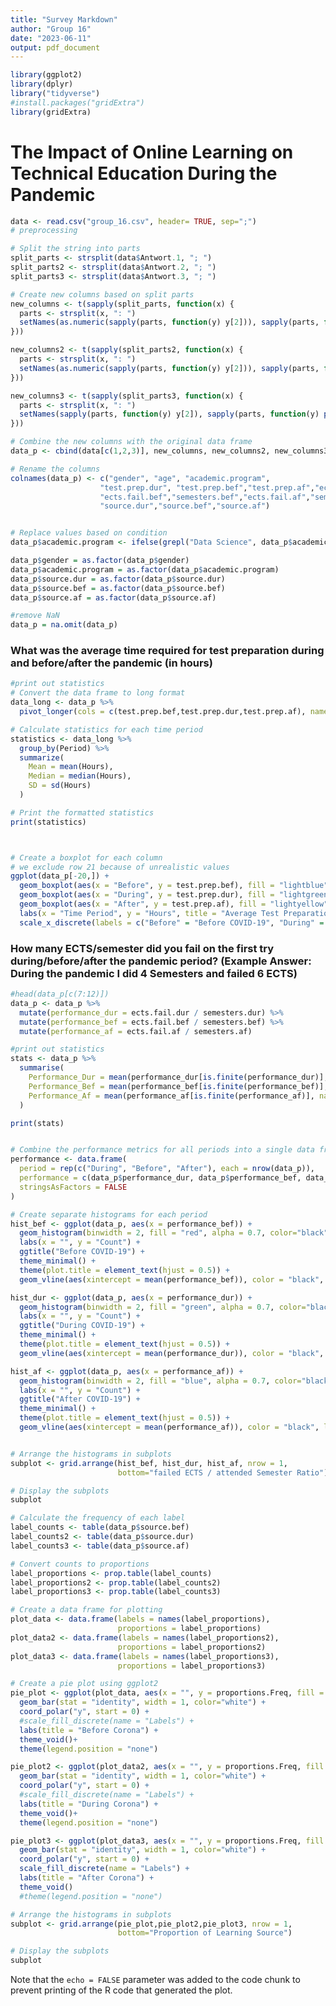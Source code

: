 ```yaml
---
title: "Survey Markdown"
author: "Group 16"
date: "2023-06-11"
output: pdf_document
---
```


```r
library(ggplot2)
library(dplyr)
library("tidyverse")
#install.packages("gridExtra")
library(gridExtra)

```

# The Impact of Online Learning on Technical Education During the Pandemic



```r
data <- read.csv("group_16.csv", header= TRUE, sep=";")
# preprocessing

# Split the string into parts
split_parts <- strsplit(data$Antwort.1, "; ")
split_parts2 <- strsplit(data$Antwort.2, "; ")
split_parts3 <- strsplit(data$Antwort.3, "; ")

# Create new columns based on split parts
new_columns <- t(sapply(split_parts, function(x) {
  parts <- strsplit(x, ": ")
  setNames(as.numeric(sapply(parts, function(y) y[2])), sapply(parts, function(y) paste0("Antwort1", y[1])))
}))

new_columns2 <- t(sapply(split_parts2, function(x) {
  parts <- strsplit(x, ": ")
  setNames(as.numeric(sapply(parts, function(y) y[2])), sapply(parts, function(y) paste0("Antwort2", y[1])))
}))

new_columns3 <- t(sapply(split_parts3, function(x) {
  parts <- strsplit(x, ": ")
  setNames(sapply(parts, function(y) y[2]), sapply(parts, function(y) paste0("Antwort3", y[1])))
}))

# Combine the new columns with the original data frame
data_p <- cbind(data[c(1,2,3)], new_columns, new_columns2, new_columns3)

# Rename the columns
colnames(data_p) <- c("gender", "age", "academic.program",
                    "test.prep.dur", "test.prep.bef","test.prep.af","ects.fail.dur","semesters.dur",
                    "ects.fail.bef","semesters.bef","ects.fail.af","semesters.af",
                    "source.dur","source.bef","source.af")


# Replace values based on condition
data_p$academic.program <- ifelse(grepl("Data Science", data_p$academic.program), "Data Science / MSc / TU WIen", data_p$academic.program)

data_p$gender = as.factor(data_p$gender)
data_p$academic.program = as.factor(data_p$academic.program)
data_p$source.dur = as.factor(data_p$source.dur)
data_p$source.bef = as.factor(data_p$source.bef)
data_p$source.af = as.factor(data_p$source.af)

#remove NaN
data_p = na.omit(data_p)

```

### What was the average time required for test preparation during and before/after the pandemic (in hours)

```r
#print out statistics
# Convert the data frame to long format
data_long <- data_p %>%
  pivot_longer(cols = c(test.prep.bef,test.prep.dur,test.prep.af), names_to = "Period", values_to = "Hours")

# Calculate statistics for each time period
statistics <- data_long %>%
  group_by(Period) %>%
  summarize(
    Mean = mean(Hours),
    Median = median(Hours),
    SD = sd(Hours)
  )

# Print the formatted statistics
print(statistics)



# Create a boxplot for each column
# we exclude row 21 because of unrealistic values
ggplot(data_p[-20,]) +
  geom_boxplot(aes(x = "Before", y = test.prep.bef), fill = "lightblue", color = "black") +
  geom_boxplot(aes(x = "During", y = test.prep.dur), fill = "lightgreen", color = "black") +
  geom_boxplot(aes(x = "After", y = test.prep.af), fill = "lightyellow", color = "black") +
  labs(x = "Time Period", y = "Hours", title = "Average Test Preparation Hours Comparison") +
  scale_x_discrete(labels = c("Before" = "Before COVID-19", "During" = "During COVID-19", "After" = "After COVID-19"))
```
### How many ECTS/semester did you fail on the first try during/before/after the pandemic period? (Example Answer: During the pandemic I did 4 Semesters and failed 6 ECTS)

```r

#head(data_p[c(7:12)])
data_p <- data_p %>% 
  mutate(performance_dur = ects.fail.dur / semesters.dur) %>%
  mutate(performance_bef = ects.fail.bef / semesters.bef) %>%
  mutate(performance_af = ects.fail.af / semesters.af)

#print out statistics
stats <- data_p %>%
  summarise(
    Performance_Dur = mean(performance_dur[is.finite(performance_dur)], na.rm = TRUE),
    Performance_Bef = mean(performance_bef[is.finite(performance_bef)], na.rm = TRUE),
    Performance_Af = mean(performance_af[is.finite(performance_af)], na.rm = TRUE)
  )

print(stats)


# Combine the performance metrics for all periods into a single data frame
performance <- data.frame(
  period = rep(c("During", "Before", "After"), each = nrow(data_p)),
  performance = c(data_p$performance_dur, data_p$performance_bef, data_p$performance_af),
  stringsAsFactors = FALSE
)

# Create separate histograms for each period
hist_bef <- ggplot(data_p, aes(x = performance_bef)) +
  geom_histogram(binwidth = 2, fill = "red", alpha = 0.7, color="black") +
  labs(x = "", y = "Count") +
  ggtitle("Before COVID-19") +
  theme_minimal() +
  theme(plot.title = element_text(hjust = 0.5)) +
  geom_vline(aes(xintercept = mean(performance_bef)), color = "black", linetype = "dashed")

hist_dur <- ggplot(data_p, aes(x = performance_dur)) +
  geom_histogram(binwidth = 2, fill = "green", alpha = 0.7, color="black") +
  labs(x = "", y = "Count") +
  ggtitle("During COVID-19") +
  theme_minimal() +
  theme(plot.title = element_text(hjust = 0.5)) +
  geom_vline(aes(xintercept = mean(performance_dur)), color = "black", linetype = "dashed")

hist_af <- ggplot(data_p, aes(x = performance_af)) +
  geom_histogram(binwidth = 2, fill = "blue", alpha = 0.7, color="black") +
  labs(x = "", y = "Count") +
  ggtitle("After COVID-19") +
  theme_minimal() +
  theme(plot.title = element_text(hjust = 0.5)) +
  geom_vline(aes(xintercept = mean(performance_af)), color = "black", linetype = "dashed")


# Arrange the histograms in subplots
subplot <- grid.arrange(hist_bef, hist_dur, hist_af, nrow = 1,
                        bottom="failed ECTS / attended Semester Ratio")

# Display the subplots
subplot

```

```r
# Calculate the frequency of each label
label_counts <- table(data_p$source.bef)
label_counts2 <- table(data_p$source.dur)
label_counts3 <- table(data_p$source.af)

# Convert counts to proportions
label_proportions <- prop.table(label_counts)
label_proportions2 <- prop.table(label_counts2)
label_proportions3 <- prop.table(label_counts3)

# Create a data frame for plotting
plot_data <- data.frame(labels = names(label_proportions),
                        proportions = label_proportions)
plot_data2 <- data.frame(labels = names(label_proportions2),
                        proportions = label_proportions2)
plot_data3 <- data.frame(labels = names(label_proportions3),
                        proportions = label_proportions3)

# Create a pie plot using ggplot2
pie_plot <- ggplot(plot_data, aes(x = "", y = proportions.Freq, fill = labels)) +
  geom_bar(stat = "identity", width = 1, color="white") +
  coord_polar("y", start = 0) +
  #scale_fill_discrete(name = "Labels") +
  labs(title = "Before Corona") +
  theme_void()+
  theme(legend.position = "none")

pie_plot2 <- ggplot(plot_data2, aes(x = "", y = proportions.Freq, fill = labels)) +
  geom_bar(stat = "identity", width = 1, color="white") +
  coord_polar("y", start = 0) +
  #scale_fill_discrete(name = "Labels") +
  labs(title = "During Corona") +
  theme_void()+
  theme(legend.position = "none")

pie_plot3 <- ggplot(plot_data3, aes(x = "", y = proportions.Freq, fill = labels)) +
  geom_bar(stat = "identity", width = 1, color="white") +
  coord_polar("y", start = 0) +
  scale_fill_discrete(name = "Labels") +
  labs(title = "After Corona") +
  theme_void()
  #theme(legend.position = "none")

# Arrange the histograms in subplots
subplot <- grid.arrange(pie_plot,pie_plot2,pie_plot3, nrow = 1,
                        bottom="Proportion of Learning Source")

# Display the subplots
subplot

```


Note that the `echo = FALSE` parameter was added to the code chunk to prevent printing of the R code that generated the plot.
